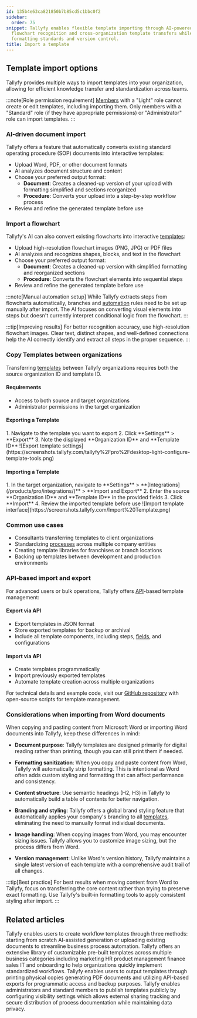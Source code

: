 ```yaml
---
id: 135b4e63ca821850b7b85cd5c1bbc0f2
sidebar:
  order: 75
snippet: Tallyfy enables flexible template importing through AI-powered document conversion
  flowchart recognition and cross-organization template transfers while maintaining
  formatting standards and version control.
title: Import a template
---
```



## Template import options

Tallyfy provides multiple ways to import templates into your organization, allowing for efficient knowledge transfer and standardization across teams.

:::note[Role permission requirement]
[Members](/products/pro/documenting/members/) with a "Light" role cannot create or edit templates, including importing them. Only members with a "Standard" role (if they have appropriate permissions) or "Administrator" role can import templates.
:::

### AI-driven document import

Tallyfy offers a feature that automatically converts existing standard operating procedure (SOP) documents into interactive templates:

- Upload Word, PDF, or other document formats
- AI analyzes document structure and content
- Choose your preferred output format:
  - **Document**: Creates a cleaned-up version of your upload with formatting simplified and sections reorganized
  - **Procedure**: Converts your upload into a step-by-step workflow process
- Review and refine the generated template before use

### Import a flowchart

Tallyfy's AI can also convert existing flowcharts into interactive [templates](/products/pro/documenting/templates/):

- Upload high-resolution flowchart images (PNG, JPG) or PDF files
- AI analyzes and recognizes shapes, blocks, and text in the flowchart
- Choose your preferred output format:
  - **Document**: Creates a cleaned-up version with simplified formatting and reorganized sections
  - **Procedure**: Converts the flowchart elements into sequential steps
- Review and refine the generated template before use

:::note[Manual automation setup]
While Tallyfy extracts steps from flowcharts automatically, branches and [automation](/products/pro/documenting/templates/automations/) rules need to be set up manually after import. The AI focuses on converting visual elements into steps but doesn't currently interpret conditional logic from the flowchart.
:::

:::tip[Improving results]
For better recognition accuracy, use high-resolution flowchart images. Clear text, distinct shapes, and well-defined connections help the AI correctly identify and extract all steps in the proper sequence.
:::

### Copy Templates between organizations

Transferring [templates](/products/pro/documenting/templates/) between Tallyfy organizations requires both the source organization ID and template ID.

#### Requirements
- Access to both source and target organizations
- Administrator permissions in the target organization

#### Exporting a Template
<Steps>
1. Navigate to the template you want to export
2. Click **Settings** > **Export**
3. Note the displayed **Organization ID** and **Template ID**
   ![Export template settings](https://screenshots.tallyfy.com/tallyfy%2Fpro%2Fdesktop-light-configure-template-tools.png)
</Steps>

#### Importing a Template
<Steps>
1. In the target organization, navigate to **Settings** > **[Integrations](/products/pro/integrations/)** > **Import and Export**
2. Enter the source **Organization ID** and **Template ID** in the provided fields
3. Click **Import**
4. Review the imported template before use
   ![Import template interface](https://screenshots.tallyfy.com/Import%20Template.png)
</Steps>

### Common use cases
- Consultants transferring templates to client organizations
- Standardizing [processes](/products/pro/tracking-and-tasks/processes/) across multiple company entities
- Creating template libraries for franchises or branch locations
- Backing up templates between development and production environments

### API-based import and export

For advanced users or bulk operations, Tallyfy offers [API](/products/pro/integrations/open-api/)-based template management:

#### Export via API
- Export templates in JSON format
- Store exported templates for backup or archival
- Include all template components, including steps, [fields](/products/pro/tracking-and-tasks/tasks/what-are-form-fields-in-tallyfy/), and configurations

#### Import via API
- Create templates programmatically
- Import previously exported templates
- Automate template creation across multiple organizations

For technical details and example code, visit our [GitHub repository](https://github.com/tallyfy/api-support/) with open-source scripts for template management.

### Considerations when importing from Word documents

When copying and pasting content from Microsoft Word or importing Word documents into Tallyfy, keep these differences in mind:

- **Document purpose**: Tallyfy templates are designed primarily for digital reading rather than printing, though you can still print them if needed.

- **Formatting sanitization**: When you copy and paste content from Word, Tallyfy will automatically strip formatting. This is intentional as Word often adds custom styling and formatting that can affect performance and consistency.

- **Content structure**: Use semantic headings (H2, H3) in Tallyfy to automatically build a table of contents for better navigation.

- **Branding and styling**: Tallyfy offers a global brand styling feature that automatically applies your company's branding to all [templates](/products/pro/documenting/templates/), eliminating the need to manually format individual documents.

- **Image handling**: When copying images from Word, you may encounter sizing issues. Tallyfy allows you to customize image sizing, but the process differs from Word.

- **Version management**: Unlike Word's version history, Tallyfy maintains a single latest version of each template with a comprehensive audit trail of all changes.

:::tip[Best practice]
For best results when moving content from Word to Tallyfy, focus on transferring the core content rather than trying to preserve exact formatting. Use Tallyfy's built-in formatting tools to apply consistent styling after import.
:::


## Related articles
<CardGrid>
<LinkTitleCard header="<b>Templates > Create a template</b>" href="/products/pro/documenting/templates/create-template/" > Tallyfy enables users to create workflow templates through three methods: starting from scratch AI-assisted generation or uploading existing documents to streamline business process automation. </LinkTitleCard>
<LinkTitleCard header="<b>Templates > Sample templates</b>" href="/products/pro/documenting/templates/how-can-i-access-tallyfys-sample-templates/" > Tallyfy offers an extensive library of customizable pre-built templates across multiple business categories including marketing HR product management finance sales IT and onboarding to help organizations quickly implement standardized workflows. </LinkTitleCard>
<LinkTitleCard header="<b>Templates > Print, download, and export Tallyfy templates</b>" href="/products/pro/documenting/templates/print-download-export-templates/" > Tallyfy enables users to output templates through printing physical copies generating PDF documents and utilizing API-based exports for programmatic access and backup purposes. </LinkTitleCard>
<LinkTitleCard header="<b>Templates > Publish a template</b>" href="/products/pro/documenting/templates/how-to-make-my-tallyfy-template-public/" > Tallyfy enables administrators and standard members to publish templates publicly by configuring visibility settings which allows external sharing tracking and secure distribution of process documentation while maintaining data privacy. </LinkTitleCard>
</CardGrid>